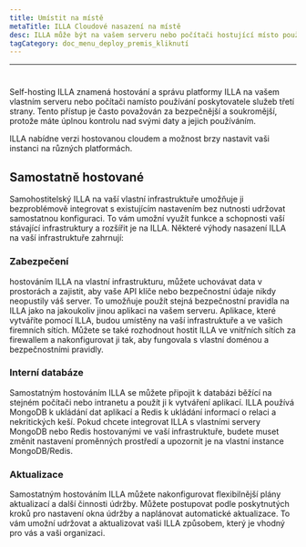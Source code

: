 ```yaml
---
title: Umístit na místě
metaTitle: ILLA Cloudové nasazení na místě
desc: ILLA může být na vašem serveru nebo počítači hostující místo používání poskytovatele služeb třetí strany
tagCategory: doc_menu_deploy_premis_kliknutí
---
```


* * *

# <Heading hidden>Umístit na premise</Heading>

Self-hosting ILLA znamená hostování a správu platformy ILLA na vašem vlastním serveru nebo počítači namísto používání poskytovatele služeb třetí strany. Tento přístup je často považován za bezpečnější a soukromější, protože máte úplnou kontrolu nad svými daty a jejich používáním.

ILLA nabídne verzi hostovanou cloudem a možnost brzy nastavit vaši instanci na různých platformách.

## Samostatně hostované

Samohostitelský ILLA na vaší vlastní infrastruktuře umožňuje ji bezproblémově integrovat s existujícím nastavením bez nutnosti udržovat samostatnou konfiguraci. To vám umožní využít funkce a schopnosti vaší stávající infrastruktury a rozšířit je na ILLA. Některé výhody nasazení ILLA na vaší infrastruktuře zahrnují:

### Zabezpečení

hostováním ILLA na vlastní infrastrukturu, můžete uchovávat data v prostorách a zajistit, aby vaše API klíče nebo bezpečnostní údaje nikdy neopustily váš server. To umožňuje použít stejná bezpečnostní pravidla na ILLA jako na jakoukoliv jinou aplikaci na vašem serveru. Aplikace, které vytváříte pomocí ILLA, budou umístěny na vaší infrastruktuře a ve vašich firemních sítích. Můžete se také rozhodnout hostit ILLA ve vnitřních sítích za firewallem a nakonfigurovat ji tak, aby fungovala s vlastní doménou a bezpečnostními pravidly.

### Interní databáze

Samostatným hostováním ILLA se můžete připojit k databázi běžící na stejném počítači nebo intranetu a použít ji k vytváření aplikací. ILLA používá MongoDB k ukládání dat aplikací a Redis k ukládání informací o relaci a nekritických keší. Pokud chcete integrovat ILLA s vlastními servery MongoDB nebo Redis hostovanými ve vaší infrastruktuře, budete muset změnit nastavení proměnných prostředí a upozornit je na vlastní instance MongoDB/Redis.

### Aktualizace

Samostatným hostováním ILLA můžete nakonfigurovat flexibilnější plány aktualizací a další činnosti údržby. Můžete postupovat podle poskytnutých kroků pro nastavení okna údržby a naplánovat automatické aktualizace. To vám umožní udržovat a aktualizovat vaši ILLA způsobem, který je vhodný pro vás a vaši organizaci.
